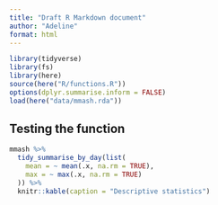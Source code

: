 ```yaml
---
title: "Draft R Markdown document"
author: "Adeline"
format: html
---
```


```r
library(tidyverse)
library(fs)
library(here)
source(here("R/functions.R"))
options(dplyr.summarise.inform = FALSE)
load(here("data/mmash.rda"))
```

## Testing the function

```r
mmash %>%
  tidy_summarise_by_day(list(
    mean = ~ mean(.x, na.rm = TRUE),
    max = ~ max(.x, na.rm = TRUE)
  )) %>%
  knitr::kable(caption = "Descriptive statistics")
```
